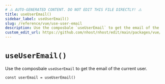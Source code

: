 ```yaml
---
# ⚠️ AUTO-GENERATED CONTENT. DO NOT EDIT THIS FILE DIRECTLY! ⚠️
title: useUserEmail()
sidebar_label: useUserEmail()
slug: /reference/vue/use-user-email
description: Use the composbale `useUserEmail` to get the email of the current user.
custom_edit_url: https://github.com/nhost/nhost/edit/main/packages/vue/src/useUserEmail.ts#L15
---
```


# `useUserEmail()`

Use the composbale `useUserEmail` to get the email of the current user.

```tsx
const userEmail = useUserEmail()
```
